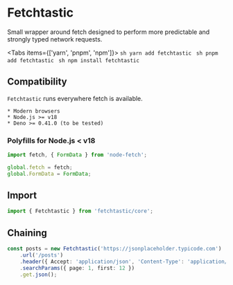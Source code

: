 
# Fetchtastic

Small wrapper around fetch designed to perform more predictable and strongly typed network requests.

<Tabs items={['yarn', 'pnpm', 'npm']}>
    <Tab>
        ```sh
        yarn add fetchtastic
        ```
    </Tab>
    <Tab>
        ```sh
        pnpm add fetchtastic
        ```
    </Tab>
    <Tab>
        ```sh
        npm install fetchtastic
        ```
    </Tab>

</Tabs>

## Compatibility

`Fetchtastic` runs everywhere fetch is available.

    * Modern browsers
    * Node.js >= v18
    * Deno >= 0.41.0 (to be tested)

### Polyfills for Node.js < v18

```typescript
import fetch, { FormData } from 'node-fetch';

global.fetch = fetch;
global.FormData = FormData;
```

## Import

```typescript
import { Fetchtastic } from 'fetchtastic/core';
```

## Chaining

```typescript
const posts = new Fetchtastic('https://jsonplaceholder.typicode.com')
    .url('/posts')
    .header({ Accept: 'application/json', 'Content-Type': 'application/json' })
    .searchParams({ page: 1, first: 12 })
    .get.json();
```
